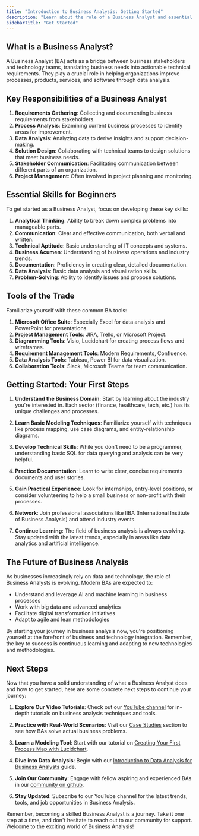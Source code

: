 ```yaml
---
title: "Introduction to Business Analysis: Getting Started"
description: "Learn about the role of a Business Analyst and essential skills for beginners in the field."
sidebarTitle: "Get Started"
---
```


## What is a Business Analyst?

A Business Analyst (BA) acts as a bridge between business stakeholders and technology teams, translating business needs into actionable technical requirements. They play a crucial role in helping organizations improve processes, products, services, and software through data analysis.

## Key Responsibilities of a Business Analyst

1. **Requirements Gathering**: Collecting and documenting business requirements from stakeholders.
2. **Process Analysis**: Examining current business processes to identify areas for improvement.
3. **Data Analysis**: Analyzing data to derive insights and support decision-making.
4. **Solution Design**: Collaborating with technical teams to design solutions that meet business needs.
5. **Stakeholder Communication**: Facilitating communication between different parts of an organization.
6. **Project Management**: Often involved in project planning and monitoring.

## Essential Skills for Beginners

To get started as a Business Analyst, focus on developing these key skills:

1. **Analytical Thinking**: Ability to break down complex problems into manageable parts.
2. **Communication**: Clear and effective communication, both verbal and written.
3. **Technical Aptitude**: Basic understanding of IT concepts and systems.
4. **Business Acumen**: Understanding of business operations and industry trends.
5. **Documentation**: Proficiency in creating clear, detailed documentation.
6. **Data Analysis**: Basic data analysis and visualization skills.
7. **Problem-Solving**: Ability to identify issues and propose solutions.

## Tools of the Trade

Familiarize yourself with these common BA tools:

1. **Microsoft Office Suite**: Especially Excel for data analysis and PowerPoint for presentations.
2. **Project Management Tools**: JIRA, Trello, or Microsoft Project.
3. **Diagramming Tools**: Visio, Lucidchart for creating process flows and wireframes.
4. **Requirement Management Tools**: Modern Requirements, Confluence.
5. **Data Analysis Tools**: Tableau, Power BI for data visualization.
6. **Collaboration Tools**: Slack, Microsoft Teams for team communication.

## Getting Started: Your First Steps

1. **Understand the Business Domain**: Start by learning about the industry you're interested in. Each sector (finance, healthcare, tech, etc.) has its unique challenges and processes.

2. **Learn Basic Modeling Techniques**: Familiarize yourself with techniques like process mapping, use case diagrams, and entity-relationship diagrams.

3. **Develop Technical Skills**: While you don't need to be a programmer, understanding basic SQL for data querying and analysis can be very helpful.

4. **Practice Documentation**: Learn to write clear, concise requirements documents and user stories.

5. **Gain Practical Experience**: Look for internships, entry-level positions, or consider volunteering to help a small business or non-profit with their processes.

6. **Network**: Join professional associations like IIBA (International Institute of Business Analysis) and attend industry events.

7. **Continue Learning**: The field of business analysis is always evolving. Stay updated with the latest trends, especially in areas like data analytics and artificial intelligence.

## The Future of Business Analysis

As businesses increasingly rely on data and technology, the role of Business Analysts is evolving. Modern BAs are expected to:

- Understand and leverage AI and machine learning in business processes
- Work with big data and advanced analytics
- Facilitate digital transformation initiatives
- Adapt to agile and lean methodologies

By starting your journey in business analysis now, you're positioning yourself at the forefront of business and technology integration. Remember, the key to success is continuous learning and adapting to new technologies and methodologies.

## Next Steps

Now that you have a solid understanding of what a Business Analyst does and how to get started, here are some concrete next steps to continue your journey:

1. **Explore Our Video Tutorials**: Check out our [YouTube channel](https://www.youtube.com/@SmartSolutionsBA) for in-depth tutorials on business analysis techniques and tools.

2. **Practice with Real-World Scenarios**: Visit our [Case Studies](/case-studies/index) section to see how BAs solve actual business problems.

3. **Learn a Modeling Tool**: Start with our tutorial on [Creating Your First Process Map with Lucidchart](/tutorials/index).

4. **Dive into Data Analysis**: Begin with our [Introduction to Data Analysis for Business Analysts](/learn/advanced/data-analysis) guide.

5. **Join Our Community**: Engage with fellow aspiring and experienced BAs in our [community on github](https://github.com/waveupHQ/ba-education-hub).

6. **Stay Updated**: Subscribe to our YouTube channel for the latest trends, tools, and job opportunities in Business Analysis.

Remember, becoming a skilled Business Analyst is a journey. Take it one step at a time, and don't hesitate to reach out to our community for support. Welcome to the exciting world of Business Analysis!
